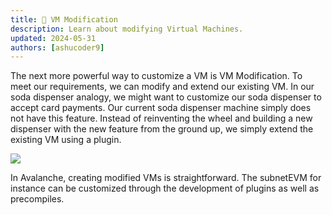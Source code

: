 ```yaml
---
title: 📕 VM Modification
description: Learn about modifying Virtual Machines.
updated: 2024-05-31
authors: [ashucoder9]
---
```


The next more powerful way to customize a VM is VM Modification. To meet our requirements, we can modify and extend our existing VM. In our soda dispenser analogy, we might want to customize our soda dispenser to accept card payments. Our current soda dispenser machine simply does not have this feature. Instead of reinventing the wheel and building a new dispenser with the new feature from the ground up, we simply extend the existing VM using a plugin.

![](/course/avalanche-fundamentals/34.png)

In Avalanche, creating modified VMs is straightforward. The subnetEVM for instance can be customized through the development of plugins as well as precompiles.